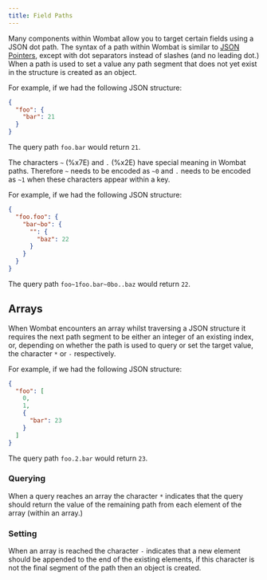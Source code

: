```yaml
---
title: Field Paths
---
```


Many components within Wombat allow you to target certain fields using a JSON dot path. The syntax of a path within
Wombat is similar to [JSON Pointers][json-pointers], except with dot separators instead of slashes (and no leading dot.)
When a path is used to set a value any path segment that does not yet exist in the structure is created as an object.

For example, if we had the following JSON structure:

```json
{
  "foo": {
    "bar": 21
  }
}
```

The query path `foo.bar` would return `21`.

The characters `~` (%x7E) and `.` (%x2E) have special meaning in Wombat paths. Therefore `~` needs to be encoded as `~0`
and `.` needs to be encoded as `~1` when these characters appear within a key.

For example, if we had the following JSON structure:

```json
{
  "foo.foo": {
    "bar~bo": {
      "": {
        "baz": 22
      }
    }
  }
}
```

The query path `foo~1foo.bar~0bo..baz` would return `22`.

## Arrays

When Wombat encounters an array whilst traversing a JSON structure it requires the next path segment to be either an
integer of an existing index, or, depending on whether the path is used to query or set the target value, the character
`*` or `-` respectively.

For example, if we had the following JSON structure:

```json
{
  "foo": [
    0,
    1,
    {
      "bar": 23
    }
  ]
}
```

The query path `foo.2.bar` would return `23`.

### Querying

When a query reaches an array the character `*` indicates that the query should return the value of the remaining path
from each element of the array (within an array.)

### Setting

When an array is reached the character `-` indicates that a new element should be appended to the end of the existing
elements, if this character is not the final segment of the path then an object is created.

[json-pointers]: https://tools.ietf.org/html/rfc6901